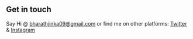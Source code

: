 ## Get in touch

Say Hi @ bharathjinka09@gmail.com or find me on other platforms: [Twitter](https://www.twitter.com/bharathjinka09) & [Instagram](https://www.instagram.com/bharathjinka09/)